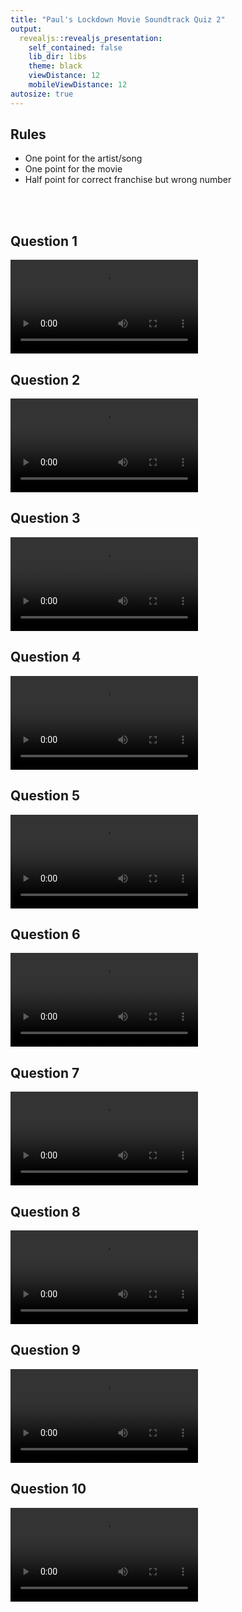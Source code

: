 ```yaml
---
title: "Paul's Lockdown Movie Soundtrack Quiz 2"
output:
  revealjs::revealjs_presentation:
    self_contained: false
    lib_dir: libs
    theme: black
    viewDistance: 12
    mobileViewDistance: 12
autosize: true
---
```


## Rules

- One point for the artist/song
- One point for the movie
- Half point for correct franchise but wrong number


<br /><br />


## Question 1
<video data-autoplay><source data-src="1.m4v" type="video/mp4"></video>

## Question 2
<video data-autoplay><source data-src="1.m4v" type="video/m4v"></video>

## Question 3
<video data-autoplay><source data-src="3.mp4" type="video/mp4"></video>

## Question 4
<video data-autoplay><source data-src="4.mp4" type="video/mp4"></video>

## Question 5
<video data-autoplay><source data-src="5.mp4" type="video/mp4"></video>

## Question 6
<video data-autoplay><source data-src="6.mp4" type="video/mp4"></video>

## Question 7
<video data-autoplay><source data-src="7.mp4" type="video/mp4"></video>

## Question 8
<video data-autoplay><source data-src="8.mp4" type="video/mp4"></video>

## Question 9
<video data-autoplay><source data-src="9.mp4" type="video/mp4"></video>

## Question 10
<video data-autoplay><source data-src="10.mp4" type="video/mp4"></video>

